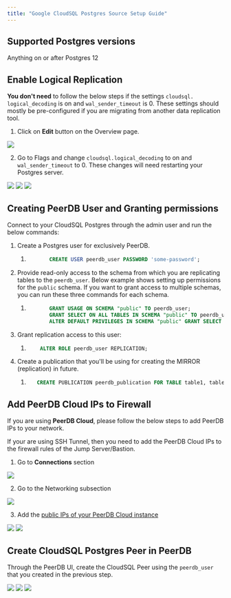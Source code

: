 ```yaml
---
title: "Google CloudSQL Postgres Source Setup Guide"
---
```


## Supported Postgres versions

Anything on or after Postgres 12

## Enable Logical Replication

**You don't need** to follow the below steps if the settings `cloudsql. logical_decoding` is on and `wal_sender_timeout` is 0. These settings should mostly be pre-configured if you are migrating from another data replication tool.

1. Click on **Edit** button on the Overview page.

<Frame caption="Edit Button in CloudSQL Postgres">
    <img src="/images/setup/cloudsql_postgres/edit.png" />
</Frame>

2. Go to Flags and change `cloudsql.logical_decoding` to on and `wal_sender_timeout` to 0. These changes will need restarting your Postgres server.


<Frame caption="Change cloudsql.logical_decoding to on">
    <img src="/images/setup/cloudsql_postgres/cloudsql_logical_decoding1.png" />
</Frame>

<Frame caption="Changed cloudsql.logical_decoding and wal_sender_timeout">
    <img src="/images/setup/cloudsql_postgres/cloudsql_logical_decoding2.png" />
</Frame>

<Frame caption="Restart Server">
    <img src="/images/setup/cloudsql_postgres/cloudsql_logical_decoding3.png" />
</Frame>

## Creating PeerDB User and Granting permissions

Connect to your CloudSQL Postgres through the admin user and run the below commands:

1. Create a Postgres user for exclusively PeerDB.

    1. ```sql
              CREATE USER peerdb_user PASSWORD 'some-password';
        ```

2. Provide read-only access to the schema from which you are replicating tables to the `peerdb_user`. Below example shows setting up permissions for the `public` schema. If you want to grant access to multiple schemas, you can run these three commands for each schema.

    1. ```sql
              GRANT USAGE ON SCHEMA "public" TO peerdb_user;
              GRANT SELECT ON ALL TABLES IN SCHEMA "public" TO peerdb_user;
              ALTER DEFAULT PRIVILEGES IN SCHEMA "public" GRANT SELECT ON TABLES TO peerdb_user;
        ```

3. Grant replication access to this user:

    1. ```sql
           ALTER ROLE peerdb_user REPLICATION;
        ```

4. Create a publication that you'll be using for creating the MIRROR (replication) in future.

    1. ```sql
          CREATE PUBLICATION peerdb_publication FOR TABLE table1, table2, table3....;
        ```
<RLSNote />

<SSHTunnel />

## Add PeerDB Cloud IPs to Firewall

If you are using **PeerDB Cloud**, please follow the below steps to add PeerDB IPs to your network.

<Note>
If your are using SSH Tunnel, then you need to add the PeerDB Cloud IPs to the firewall rules of the Jump Server/Bastion.
</Note>

1. Go to **Connections** section

<Frame caption="CloudSQL Connection Connection Section">
    <img src="/images/setup/cloudsql_postgres/connections.png" />
</Frame>

2. Go to the Networking subsection

<Frame caption="Networking Sub Section in the Conenction Section">
    <img src="/images/setup/cloudsql_postgres/connections_networking.png" />
</Frame>

3. Add the [public IPs of your PeerDB Cloud instance](/peerdb-cloud/ip-table)

<Frame caption="Add PeerDB Networks">
    <img src="/images/setup/cloudsql_postgres/firewall1.png" />
</Frame>

<Frame caption="PeerDB Networks Added">
    <img src="/images/setup/cloudsql_postgres/firewall2.png" />
</Frame>


## Create CloudSQL Postgres Peer in PeerDB

Through the PeerDB UI, create the CloudSQL Peer using the `peerdb_user` that you created in the previous step.

<Frame caption="Choose PostgreSQL Peer">
    <img src="/images/setup/cloudsql_postgres/create_peer1.png" />
</Frame>

<Frame caption="Peer Creation and Validation">
    <img src="/images/setup/cloudsql_postgres/create_peer2.png" />
</Frame>

<Frame caption="Created Peer">
    <img src="/images/setup/cloudsql_postgres/create_peer3.png" />
</Frame>


